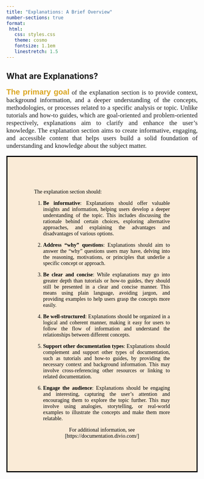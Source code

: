 ```yaml
---
title: "Explanations: A Brief Overview"
number-sections: true
format:
 html:
   css: styles.css
   theme: cosmo
   fontsize: 1.1em
   linestretch: 1.5
---
```


## What are Explanations?

::: {style="text-align: justify; font-size: 1.2em; line-stretch: 1.o; font-family: Georgia, serif;"}
[**The primary goal**]{style="color: goldenrod; font-size: 1.2em; font-family: Verdana, sans-serif;"} 
of the explanation section is to provide context, background information, and a deeper understanding of the concepts, methodologies, or processes related to a specific analysis or topic. Unlike tutorials and how-to guides, which are goal-oriented and problem-oriented respectively, explanations aim to clarify and enhance the user's knowledge. The explanation section aims to create informative, engaging, and accessible content that helps users build a solid foundation of understanding and knowledge about the subject matter.
:::

::: {style="text-align: justify; line-height: normal; color: black; border: solid black; background-color: antiquewhite; padding: 70px; font-family: Georgia, serif;"}

The explanation section should:

1. **Be informative**: Explanations should offer valuable insights and information, helping users develop a deeper understanding of the topic. This includes discussing the rationale behind certain choices, exploring alternative approaches, and explaining the advantages and disadvantages of various options.

2. **Address "why" questions**: Explanations should aim to answer the "why" questions users may have, delving into the reasoning, motivations, or principles that underlie a specific concept or approach.

3. **Be clear and concise**: While explanations may go into greater depth than tutorials or how-to guides, they should still be presented in a clear and concise manner. This means using plain language, avoiding jargon, and providing examples to help users grasp the concepts more easily.

4. **Be well-structured**: Explanations should be organized in a logical and coherent manner, making it easy for users to follow the flow of information and understand the relationships between different concepts.

5. **Support other documentation types**: Explanations should complement and support other types of documentation, such as tutorials and how-to guides, by providing the necessary context and background information. This may involve cross-referencing other resources or linking to related documentation.

6. **Engage the audience**: Explanations should be engaging and interesting, capturing the user's attention and encouraging them to explore the topic further. This may involve using analogies, storytelling, or real-world examples to illustrate the concepts and make them more relatable.

::: {style="text-align: center"}
For additional information, see [https://documentation.divio.com/]
:::

:::
